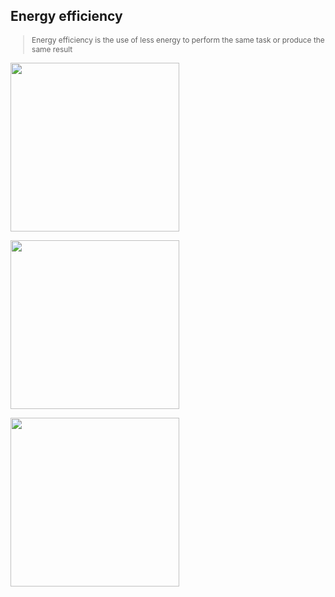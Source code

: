 
## Energy efficiency

::: {.absolute top="15%" left="5%"}
::: {style="font-size: 0.85em"}

> Energy efficiency is the use of less energy to perform the same task or produce the same result

:::
:::

::: {.fragment .fade-in}
![](pictures/heating_home.png){.absolute top="40%" left="5%" width="270" height="270"}
:::


::: {.fragment .fade-in}
![](pictures/gaming.png){.absolute top="40%" left="35%" width="270" height="270"}
:::

::: {.fragment .fade-in}
![](pictures/factory.png){.absolute top="40%" left="65%" width="270" height="270"}
:::

<!--
::: {.absolute top="40%" left="5%"}
::: {style="font-size: 0.85em"}
::: {.fragment .fade-in-then-out}
- heating and cooling your home
- running appliances and electronics
- producing goods
:::
:::
:::
-->